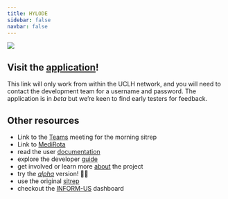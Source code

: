 ```yaml
---
title: HYLODE
sidebar: false
navbar: false
---
```


::: {.column-body}
[![](resources/flurry-small.jpeg)](http://172.16.149.202:6001/)
:::

::: {.callout-tip}
## Visit the [application](http://172.16.149.202:6001/)!
This link will only work from within the UCLH network, and you will need to contact the development team for a username and password. The application is in _beta_ but we're keen to find early testers for feedback.
:::

::: {.callout-note collapse=true appearance="default"}
## Other resources

- Link to the [Teams](https://teams.microsoft.com/l/meetup-join/19:meeting_ZjMzMGNiMjMtN2Q4OC00Zjk5LTgwYzYtZDgzNWY5YzQyMTY3@thread.v2/0?context=%7B%22Tid%22:%2237c354b2-85b0-47f5-b222-07b48d774ee3%22,%22Oid%22:%22d28a7a1f-9bc5-4843-be4b-2f668110b221%22%7D) meeting for the morning sitrep
- Link to [MediRota](https://uclhcc.medirota.com/)
- read the user [documentation](user/user.qmd)
- explore the developer [guide](developer/setup.qmd)
- get involved or learn more [about](about.qmd) the project
- try the [_alpha_](http://172.16.149.205:6101) version! 😬😱
- use the original [sitrep](http://uclvlddpragae08:5701/sitrep/T03)
- checkout the [INFORM-US](http://uclvlddpragae08:5703) dashboard

:::
